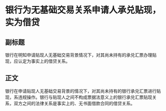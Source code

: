 # 银行为无基础交易关系申请人承兑贴现，实为借贷
## 副标题
银行在明知申请贴现人无基础交易背景情况下，对其尚未持有的承兑汇票办理贴现，应认定为事实上的借贷关系。
## 正文
银行在申请贴现人无基础交易背景的情况下，对其尚未持有的银行承兑汇票进行贴现，系违规操作。银行与贴现人之间不构成票据法意义上的银行承兑汇票贴现关系，双方之间的法律关系是事实上的、无书面借款合同的借贷关系。